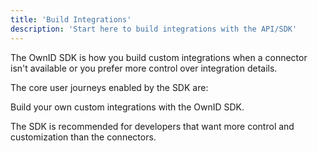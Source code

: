 ```yaml
---
title: 'Build Integrations'
description: 'Start here to build integrations with the API/SDK'
---
```


The OwnID SDK is how you build custom integrations when a connector isn't available or you prefer more control over integration details.

The core user journeys enabled by the SDK are:





<Steps>
        <Step title="Login">
    </Step>
        <Step title="Register">
    </Step>
        <Step title="Password Recovery">
    </Step>
</Steps>



Build your own custom integrations with the OwnID SDK.

The SDK is recommended for developers that want more control and customization than the connectors.





